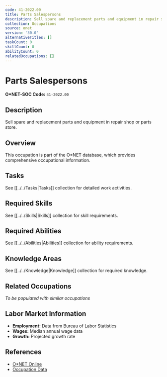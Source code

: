 ```yaml
---
code: 41-2022.00
title: Parts Salespersons
description: Sell spare and replacement parts and equipment in repair shop or parts store.
collection: Occupations
source: onet
version: '30.0'
alternativeTitles: []
taskCount: 0
skillCount: 0
abilityCount: 0
relatedOccupations: []
---
```

# Parts Salespersons

**O*NET-SOC Code:** `41-2022.00`

## Description

Sell spare and replacement parts and equipment in repair shop or parts store.

## Overview

This occupation is part of the O*NET database, which provides comprehensive occupational information.

## Tasks

See [[../../Tasks|Tasks]] collection for detailed work activities.

## Required Skills

See [[../../Skills|Skills]] collection for skill requirements.

## Required Abilities

See [[../../Abilities|Abilities]] collection for ability requirements.

## Knowledge Areas

See [[../../Knowledge|Knowledge]] collection for required knowledge.

## Related Occupations

*To be populated with similar occupations*

## Labor Market Information

- **Employment:** Data from Bureau of Labor Statistics
- **Wages:** Median annual wage data
- **Growth:** Projected growth rate

## References

- [O*NET Online](https://www.onetonline.org/link/summary/41-2022.00)
- [Occupation Data](https://www.onetcenter.org/)
